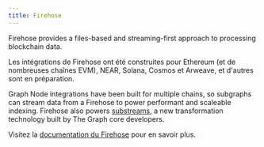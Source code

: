 ```yaml
---
title: Firehose
---
```


Firehose provides a files-based and streaming-first approach to processing blockchain data.

Les intégrations de Firehose ont été construites pour Ethereum (et de nombreuses chaînes EVM), NEAR, Solana, Cosmos et Arweave, et d'autres sont en préparation.

Graph Node integrations have been built for multiple chains, so subgraphs can stream data from a Firehose to power performant and scaleable indexing. Firehose also powers [substreams](/substreams), a new transformation technology built by The Graph core developers.

Visitez la [documentation du Firehose](https://firehose.streamingfast.io/) pour en savoir plus.
